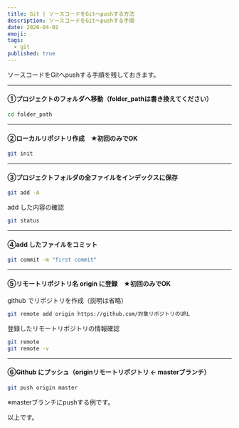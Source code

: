 ```yaml
---
title: Git | ソースコードをGitへpushする方法
description: ソースコードをGitへpushする手順
date: 2020-04-02
emoji: ☄
tags: 
  - git
published: true
---
```


ソースコードをGitへpushする手順を残しておきます。

___
#### ①プロジェクトのフォルダへ移動（folder_pathは書き換えてください）

```bash
cd folder_path
```
___
#### ②ローカルリポジトリ作成　★初回のみでOK

```bash
git init
```
___
#### ③プロジェクトフォルダの全ファイルをインデックスに保存

```bash
git add -A
```

add した内容の確認

```bash
git status
```
___
#### ④add したファイルをコミット

```bash
git commit -m "first commit"
```

___
#### ⑤リモートリポジトリ名 origin に登録　★初回のみでOK

github でリポジトリを作成（説明は省略）

```bash
git remote add origin https://github.com/対象リポジトリのURL
```
  

登録したリモートリポジトリの情報確認

```bash
git remote
git remote -v
```
___
#### ⑥Github にプッシュ（originリモートリポジトリ ← masterブランチ）

```bash
git push origin master
```

※masterブランチにpushする例です。

以上です。
